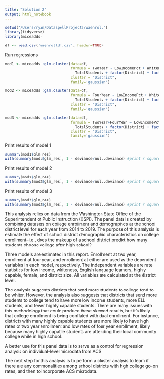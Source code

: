```yaml
---
title: "Solution 2"
output: html_notebook
---
```


```r
setwd('/Users/ryan/DataspellProjects/waenroll')
library(tidyverse)
library(miceadds)

df <- read.csv('waenrolldf.csv', header=TRUE)
```

Run regressions
```r
mod1 <- miceadds::glm.cluster(data=df,
                              formula = TwoYear ~ LowIncomePct + WhitePct + ELLPct + HighlyCapablePct + FemalePct +
                                TotalStudents + factor(District) + factor(Year),
                              cluster = "District",
                              family='gaussian')

mod2 <- miceadds::glm.cluster(data=df,
                              formula = FourYear ~ LowIncomePct + WhitePct + ELLPct + HighlyCapablePct + FemalePct +
                                TotalStudents + factor(District) + factor(Year),
                              cluster = "District",
                              family='gaussian')

mod3 <- miceadds::glm.cluster(data=df,
                              formula = TwoYear+FourYear ~ LowIncomePct + WhitePct + ELLPct + HighlyCapablePct + FemalePct +
                                TotalStudents + factor(District) + factor(Year),
                              cluster = "District",
                              family='gaussian')
```

Print results of model 1
```r
summary(mod1$glm_res)
with(summary(mod1$glm_res), 1 - deviance/null.deviance) #print r squared
```

Print results of model 2
```r
summary(mod2$glm_res)
with(summary(mod2$glm_res), 1 - deviance/null.deviance) #print r squared
```

Print results of model 3
```r
summary(mod3$glm_res)
with(summary(mod3$glm_res), 1 - deviance/null.deviance) #print r squared
```


This analysis relies on data from the Washington State Office of the Superintendent of Public Instruction (OSPI). The panel data is created by combining datasets on college enrollment and demographics at the school district level for each year from 2014 to 2019. The purpose of this analysis is estimate the effect of school district demographic characteristics on college enrollment--i.e., does the makeup of a school district predict how many students choose college after high school?

Three models are estimated in this report. Enrollment at two year, enrollment at four year, and enrollment at either are used as the dependent variables in each model, respectively. The independent variables are rate statistics for low income, whiteness, English language learners, highly capable, female, and district size. All variables are calculated at the district level.

The analysis suggests districts that send more students to college tend to be whiter. However, the analysis also suggests that districts that send more students to college tend to have more low income students, more ELL students, and fewer highly capable students. There are many issues with this methodology that could produce these skewed results, but it's likely that college enrollment is being conflated with dual enrollment. For instance, districts with many highly capable students are more likely to have high rates of two year enrollment and low rates of four year enrollment, likely because many highly capable students are attending their local community college while in high school.

A better use for this panel data is to serve as a control for regression analysis on individual-level microdata from ACS.

The next step for this analysis is to perform a cluster analysis to learn if there are any commonalities among school districts with high college go-on rates, and then to incorporate ACS microdata.

